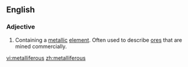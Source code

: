 ==English==

===Adjective===
{{en-adj}}

# {{metallurgy}} Containing a [[metal]]lic [[element]]. Often used to describe [[ore]]s that are mined commercially.
#:''{{{2|Cassiterite is a metalliferous ore because it contains tin.}}}''

[[vi:metalliferous]]
[[zh:metalliferous]]